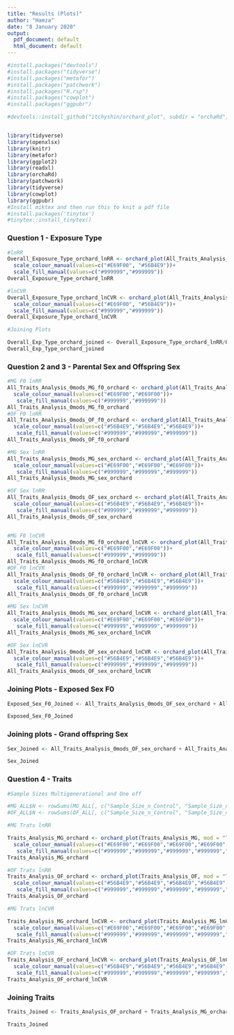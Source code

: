 ```yaml
---
title: "Results (Plots)"
author: "Hamza"
date: "8 January 2020"
output:
  pdf_document: default
  html_document: default
---
```


```r
#install.packages("devtools")
#install.packages("tidyverse")
#install.packages("metafor")
#install.packages("patchwork")
#install.packages("R.rsp")
#install.packages("cowplot")
#install.packages("ggpubr")

#devtools::install_github("itchyshin/orchard_plot", subdir = "orchaRd", force = TRUE, build_vignettes = TRUE)


library(tidyverse)
library(openxlsx)  
library(knitr)
library(metafor)
library(ggplot2)
library(readxl)
library(orchaRd)
library(patchwork)
library(tidyverse)
library(cowplot)
library(ggpubr)
#Install miktex and then run this to knit a pdf file
#install.packages('tinytex')
#tinytex::install_tinytex()
```

### Question 1 - Exposure Type
```r
#lnRR
Overall_Exposure_Type_orchard_lnRR <- orchard_plot(All_Traits_Analysis_Exp, mod = "Exposure_Type", xlab = "lnRR", transfm = "none", angle = 45)+
  scale_colour_manual(values=c("#E69F00", "#56B4E9"))+
  scale_fill_manual(values=c("#999999","#999999"))
Overall_Exposure_Type_orchard_lnRR

#lnCVR
Overall_Exposure_Type_orchard_lnCVR <- orchard_plot(All_Traits_Analysis_Exp_lnCVR, mod = "Exposure_Type", xlab = "lnCVR", transfm = "none", angle =45)+
  scale_colour_manual(values=c("#E69F00", "#56B4E9"))+
  scale_fill_manual(values=c("#999999","#999999"))
Overall_Exposure_Type_orchard_lnCVR

#Joining Plots 

Overall_Exp_Type_orchard_joined <- Overall_Exposure_Type_orchard_lnRR/Overall_Exposure_Type_orchard_lnCVR
Overall_Exp_Type_orchard_joined
```

### Question 2 and 3 - Parental Sex and Offspring Sex
```r
#MG F0 lnRR
All_Traits_Analysis_0mods_MG_f0_orchard <- orchard_plot(All_Traits_Analysis_0mods_MG_f0, mod = "F0_Parent_Exposed", xlab = "lnRR", transfm = "none")+
  scale_colour_manual(values=c("#E69F00","#E69F00"))+
   scale_fill_manual(values=c("#999999","#999999"))
All_Traits_Analysis_0mods_MG_f0_orchard
#OF F0 lnRR
All_Traits_Analysis_0mods_OF_f0_orchard <- orchard_plot(All_Traits_Analysis_0mods_OF_f0, mod = "F0_Parent_Exposed", xlab = "lnRR", transfm = "none")+
  scale_colour_manual(values=c("#56B4E9","#56B4E9","#56B4E9"))+
   scale_fill_manual(values=c("#999999","#999999","#999999"))
All_Traits_Analysis_0mods_OF_f0_orchard

#MG Sex lnRR
All_Traits_Analysis_0mods_MG_sex_orchard <- orchard_plot(All_Traits_Analysis_0mods_MG_sex, mod = "Sex", xlab = "lnRR", transfm = "none")+
  scale_colour_manual(values=c("#E69F00","#E69F00","#E69F00"))+
   scale_fill_manual(values=c("#999999","#999999","#999999"))
All_Traits_Analysis_0mods_MG_sex_orchard

#OF Sex lnRR
All_Traits_Analysis_0mods_OF_sex_orchard <- orchard_plot(All_Traits_Analysis_0mods_OF_sex, mod = "Sex", xlab = "lnRR", transfm = "none")+
  scale_colour_manual(values=c("#56B4E9","#56B4E9","#56B4E9"))+
   scale_fill_manual(values=c("#999999","#999999","#999999"))
All_Traits_Analysis_0mods_OF_sex_orchard


#MG F0 lnCVR
All_Traits_Analysis_0mods_MG_f0_orchard_lnCVR <- orchard_plot(All_Traits_Analysis_0mods_MG_f0_lnCVR, mod = "F0_Parent_Exposed", xlab = "lnCVR", transfm = "none")+
  scale_colour_manual(values=c("#E69F00","#E69F00"))+
   scale_fill_manual(values=c("#999999","#999999"))
All_Traits_Analysis_0mods_MG_f0_orchard_lnCVR
#OF F0 lnCVR
All_Traits_Analysis_0mods_OF_f0_orchard_lnCVR <- orchard_plot(All_Traits_Analysis_0mods_OF_f0_lnCVR, mod = "F0_Parent_Exposed", xlab = "lnCVR", transfm = "none")+
  scale_colour_manual(values=c("#56B4E9","#56B4E9","#56B4E9"))+
   scale_fill_manual(values=c("#999999","#999999","#999999"))
All_Traits_Analysis_0mods_OF_f0_orchard_lnCVR

#MG Sex lnCVR
All_Traits_Analysis_0mods_MG_sex_orchard_lnCVR <- orchard_plot(All_Traits_Analysis_0mods_MG_sex_lnCVR, mod = "Sex", xlab = "lnCVR", transfm = "none")+
  scale_colour_manual(values=c("#E69F00","#E69F00","#E69F00"))+
   scale_fill_manual(values=c("#999999","#999999","#999999"))
All_Traits_Analysis_0mods_MG_sex_orchard_lnCVR

#OF Sex lnCVR
All_Traits_Analysis_0mods_OF_sex_orchard_lnCVR <- orchard_plot(All_Traits_Analysis_0mods_OF_sex_lnCVR, mod = "Sex", xlab = "lnCVR", transfm = "none")+
  scale_colour_manual(values=c("#56B4E9","#56B4E9","#56B4E9"))+
   scale_fill_manual(values=c("#999999","#999999","#999999"))
All_Traits_Analysis_0mods_OF_sex_orchard_lnCVR
```

### Joining Plots - Exposed Sex F0
```r
Exposed_Sex_F0_Joined <- All_Traits_Analysis_0mods_OF_sex_orchard + All_Traits_Analysis_0mods_MG_f0_orchard + All_Traits_Analysis_0mods_OF_f0_orchard_lnCVR +  All_Traits_Analysis_0mods_MG_sex_orchard_lnCVR + plot_layout(ncol=2,nrow = 2)

Exposed_Sex_F0_Joined
```

### Joining plots - Grand offspring Sex

```r
Sex_Joined <- All_Traits_Analysis_0mods_OF_sex_orchard + All_Traits_Analysis_0mods_MG_sex_orchard + All_Traits_Analysis_0mods_OF_sex_orchard_lnCVR + All_Traits_Analysis_0mods_MG_sex_orchard_lnCVR + plot_layout(ncol=2,nrow = 2)

Sex_Joined
```




### Question 4 - Traits
```r
#Sample Sizes Multigenerational and One off

#MG_ALL$N <- rowSums(MG_ALL[, c("Sample_Size_n_Control", "Sample_Size_n_Treatment")])
#OF_ALL$N <- rowSums(OF_ALL[, c("Sample_Size_n_Control", "Sample_Size_n_Treatment")])

#MG Trats lnRR

Traits_Analysis_MG_orchard <- orchard_plot(Traits_Analysis_MG, mod = "Trait", xlab = "lnRR", transfm = "none", angle = 45)+
  scale_colour_manual(values=c("#E69F00","#E69F00","#E69F00","#E69F00","#E69F00","#E69F00","#E69F00","#E69F00"))+
   scale_fill_manual(values=c("#999999","#999999","#999999","#999999","#999999","#999999","#999999","#999999"))
Traits_Analysis_MG_orchard

#OF Trats lnRR
Traits_Analysis_OF_orchard <- orchard_plot(Traits_Analysis_OF, mod = "Trait", xlab = "lnRR", transfm = "none", angle = 45)+
  scale_colour_manual(values=c("#56B4E9","#56B4E9","#56B4E9","#56B4E9","#56B4E9","#56B4E9","#56B4E9","#56B4E9"))+
   scale_fill_manual(values=c("#999999","#999999","#999999","#999999","#999999","#999999","#999999","#999999"))
Traits_Analysis_OF_orchard

#MG Trats lnCVR

Traits_Analysis_MG_orchard_lnCVR <- orchard_plot(Traits_Analysis_MG_lnCVR, mod = "Trait", xlab = "lnCVR", transfm = "none", angle = 45)+
  scale_colour_manual(values=c("#E69F00","#E69F00","#E69F00","#E69F00","#E69F00","#E69F00","#E69F00","#E69F00"))+
   scale_fill_manual(values=c("#999999","#999999","#999999","#999999","#999999","#999999","#999999","#999999"))
Traits_Analysis_MG_orchard_lnCVR

#OF Trats lnCVR
Traits_Analysis_OF_orchard_lnCVR <- orchard_plot(Traits_Analysis_OF_lnCVR, mod = "Trait", xlab = "lnCVR", transfm = "none", angle = 45)+
  scale_colour_manual(values=c("#56B4E9","#56B4E9","#56B4E9","#56B4E9","#56B4E9","#56B4E9","#56B4E9","#56B4E9"))+
   scale_fill_manual(values=c("#999999","#999999","#999999","#999999","#999999","#999999","#999999","#999999"))
Traits_Analysis_OF_orchard_lnCVR
```

### Joining Traits

```r
Traits_Joined <- Traits_Analysis_OF_orchard + Traits_Analysis_MG_orchard + Traits_Analysis_OF_orchard_lnCVR + Traits_Analysis_MG_orchard_lnCVR + plot_layout(ncol=2,nrow = 2)

Traits_Joined
```




